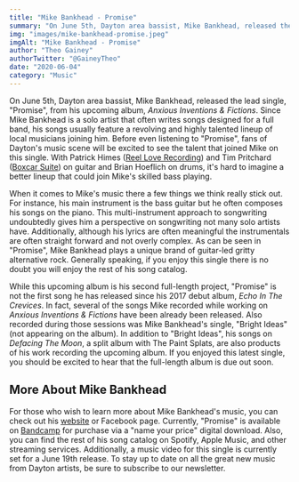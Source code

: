 ```yaml
---
title: "Mike Bankhead - Promise"
summary: "On June 5th, Dayton area bassist, Mike Bankhead, released the lead single, Promise, from his upcoming album"
img: "images/mike-bankhead-promise.jpeg"
imgAlt: "Mike Bankhead - Promise"
author: "Theo Gainey"
authorTwitter: "@GaineyTheo"
date: "2020-06-04"
category: "Music"
---
```


On June 5th, Dayton area bassist, Mike Bankhead, released the lead single, "Promise", from his upcoming album, *Anxious Inventions & Fictions*. Since Mike Bankhead is a solo artist that often writes songs designed for a full band, his songs usually feature a revolving and highly talented lineup of local musicians joining him. Before even listening to "Promise", fans of Dayton's music scene will be excited to see the talent that joined Mike on this single. With Patrick Himes ([Reel Love Recording](https://www.facebook.com/reelloverecording/)) and Tim Pritchard ([Boxcar Suite](https://www.theboxcarsuite.com/)) on guitar and Brian Hoeflich on drums, it's hard to imagine a better lineup that could join Mike's skilled bass playing.

When it comes to Mike's music there a few things we think really stick out. For instance, his main instrument is the bass guitar but he often composes his songs on the piano. This multi-instrument approach to songwriting undoubtedly gives him a perspective on songwriting not many solo artists have. Additionally, although his lyrics are often meaningful the instrumentals are often straight forward and not overly complex. As can be seen in "Promise", Mike Bankhead plays a unique brand of guitar-led gritty alternative rock. Generally speaking, if you enjoy this single there is no doubt you will enjoy the rest of his song catalog.

While this upcoming album is his second full-length project, "Promise" is not the first song he has released since his 2017 debut album, *Echo In The Crevices*. In fact, several of the songs Mike recorded while working on *Anxious Inventions & Fictions* have been already been released. Also recorded during those sessions was Mike Bankhead's single, "Bright Ideas" (not appearing on the album). In addition to "Bright Ideas", his songs on *Defacing The Moon*, a split album with The Paint Splats, are also products of his work recording the upcoming album. If you enjoyed this latest single, you should be excited to hear that the full-length album is due out soon.

## More About Mike Bankhead
For those who wish to learn more about Mike Bankhead's music, you can check out his [website](https://mikebankheadmusic.com/) or Facebook page. Currently, "Promise" is available on [Bandcamp](https://mikebankhead.bandcamp.com/) for purchase via a "name your price" digital download. Also, you can find the rest of his song catalog on Spotify, Apple Music, and other streaming services. Additionally, a music video for this single is currently set for a June 19th release. To stay up to date on all the great new music from Dayton artists, be sure to subscribe to our newsletter.

